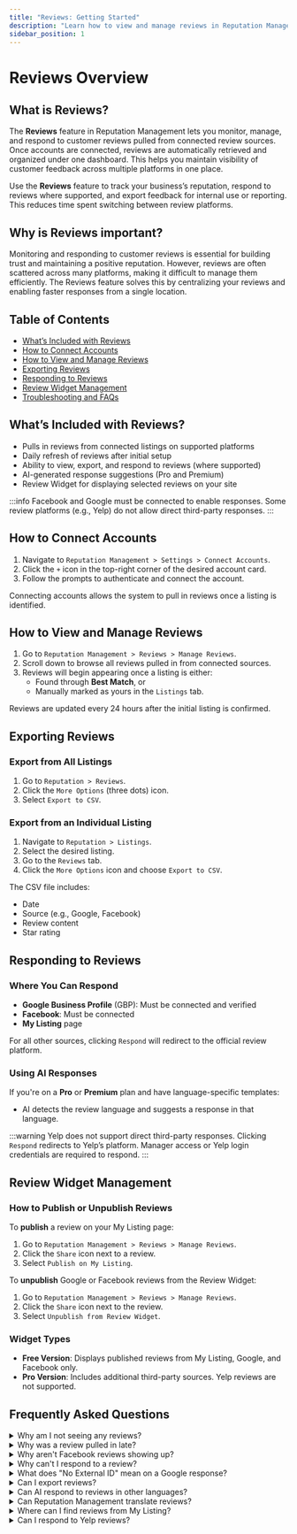 ```yaml
---
title: "Reviews: Getting Started"
description: "Learn how to view and manage reviews in Reputation Management"
sidebar_position: 1
---
```


# Reviews Overview

## What is Reviews?
The **Reviews** feature in Reputation Management lets you monitor, manage, and respond to customer reviews pulled from connected review sources. Once accounts are connected, reviews are automatically retrieved and organized under one dashboard. This helps you maintain visibility of customer feedback across multiple platforms in one place.

Use the **Reviews** feature to track your business’s reputation, respond to reviews where supported, and export feedback for internal use or reporting. This reduces time spent switching between review platforms.

## Why is Reviews important?
Monitoring and responding to customer reviews is essential for building trust and maintaining a positive reputation. However, reviews are often scattered across many platforms, making it difficult to manage them efficiently. The Reviews feature solves this by centralizing your reviews and enabling faster responses from a single location.

## Table of Contents
- [What’s Included with Reviews](#whats-included-with-reviews)
- [How to Connect Accounts](#how-to-connect-accounts)
- [How to View and Manage Reviews](#how-to-view-and-manage-reviews)
- [Exporting Reviews](#exporting-reviews)
- [Responding to Reviews](#responding-to-reviews)
- [Review Widget Management](#review-widget-management)
- [Troubleshooting and FAQs](#frequently-asked-questions)

## What’s Included with Reviews?
- Pulls in reviews from connected listings on supported platforms
- Daily refresh of reviews after initial setup
- Ability to view, export, and respond to reviews (where supported)
- AI-generated response suggestions (Pro and Premium)
- Review Widget for displaying selected reviews on your site

:::info
Facebook and Google must be connected to enable responses. Some review platforms (e.g., Yelp) do not allow direct third-party responses.
:::

## How to Connect Accounts
1. Navigate to `Reputation Management > Settings > Connect Accounts`.
2. Click the `+` icon in the top-right corner of the desired account card.
3. Follow the prompts to authenticate and connect the account.

Connecting accounts allows the system to pull in reviews once a listing is identified.

## How to View and Manage Reviews
1. Go to `Reputation Management > Reviews > Manage Reviews`.
2. Scroll down to browse all reviews pulled in from connected sources.
3. Reviews will begin appearing once a listing is either:
   - Found through **Best Match**, or
   - Manually marked as yours in the `Listings` tab.

Reviews are updated every 24 hours after the initial listing is confirmed.

## Exporting Reviews

### Export from All Listings
1. Go to `Reputation > Reviews`.
2. Click the `More Options` (three dots) icon.
3. Select `Export to CSV`.

### Export from an Individual Listing
1. Navigate to `Reputation > Listings`.
2. Select the desired listing.
3. Go to the `Reviews` tab.
4. Click the `More Options` icon and choose `Export to CSV`.

The CSV file includes:
- Date
- Source (e.g., Google, Facebook)
- Review content
- Star rating

## Responding to Reviews

### Where You Can Respond
- **Google Business Profile** (GBP): Must be connected and verified
- **Facebook**: Must be connected
- **My Listing** page

For all other sources, clicking `Respond` will redirect to the official review platform.

### Using AI Responses
If you're on a **Pro** or **Premium** plan and have language-specific templates:
- AI detects the review language and suggests a response in that language.

:::warning
Yelp does not support direct third-party responses. Clicking `Respond` redirects to Yelp’s platform. Manager access or Yelp login credentials are required to respond.
:::

## Review Widget Management

### How to Publish or Unpublish Reviews
To **publish** a review on your My Listing page:
1. Go to `Reputation Management > Reviews > Manage Reviews`.
2. Click the `Share` icon next to a review.
3. Select `Publish on My Listing`.

To **unpublish** Google or Facebook reviews from the Review Widget:
1. Go to `Reputation Management > Reviews > Manage Reviews`.
2. Click the `Share` icon next to the review.
3. Select `Unpublish from Review Widget`.

### Widget Types
- **Free Version**: Displays published reviews from My Listing, Google, and Facebook only.
- **Pro Version**: Includes additional third-party sources. Yelp reviews are not supported.

## Frequently Asked Questions

<details>
<summary>Why am I not seeing any reviews?</summary>

- The business has no reviews on connected sources.
- No listing has been matched or claimed under the `Listings` tab.
- There's a disruption with the review source.

Ensure your Business Profile is complete with accurate details, including phone number, to help listings and reviews be found.
</details>

<details>
<summary>Why was a review pulled in late?</summary>

Many platforms delay publishing reviews. The published date may match the submission date, but the system can only retrieve it once it's live. For example, TripAdvisor may delay publishing for several days.
</details>

<details>
<summary>Why aren't Facebook reviews showing up?</summary>

Facebook must be connected. Connect via:
- `Settings > Connect Accounts`, or
- `Overview > Connect` next to Facebook
</details>

<details>
<summary>Why can't I respond to a review?</summary>

You can only respond to:
- Google reviews (GBP must be connected and verified)
- Facebook reviews (account must be connected)
- My Listing page reviews

All others will redirect to the original platform.
</details>

<details>
<summary>What does "No External ID" mean on a Google response?</summary>

- The review was removed or edited.
- The GBP listing is unverified or duplicated.

**Fixes:**
- Reconnect GBP if the token has expired
- Contact Google support to verify or resolve listing issues
</details>

<details>
<summary>Can I export reviews?</summary>

Yes. You can export all reviews or reviews from a specific listing. See [Exporting Reviews](#exporting-reviews) for instructions.
</details>

<details>
<summary>Can AI respond to reviews in other languages?</summary>

Yes, if language-specific templates are set up and you're using Pro or Premium.
</details>

<details>
<summary>Can Reputation Management translate reviews?</summary>

No. Reviews are not translated, but AI responses will match the original review language (Pro and Premium only).
</details>

<details>
<summary>Where can I find reviews from My Listing?</summary>

Go to `Reputation Management > Reviews > Manage Reviews`.
</details>

<details>
<summary>Can I respond to Yelp reviews?</summary>

Only with:
- Manager access to the Yelp listing, or
- Yelp login credentials

Yelp does not support third-party integration.
</details>

